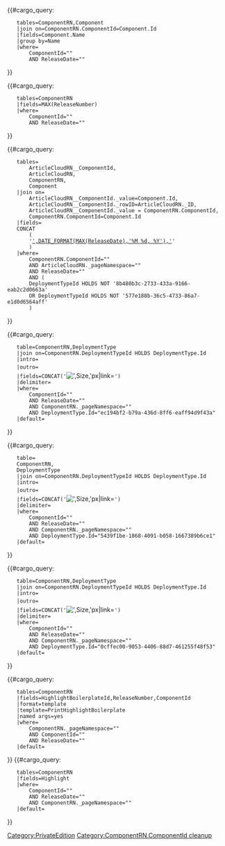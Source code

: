 <includeonly><tr>
<td><!-- get component name -->
{{#cargo_query:
	tables=ComponentRN,Component
	|join on=ComponentRN.ComponentId=Component.Id
	|fields=Component.Name
	|group by=Name
	|where=
		ComponentId="{{{ComponentId|}}}"
		AND ReleaseDate="{{{ReleaseDate|}}}"
}}
</td>
<td><!-- get release number -->
{{#cargo_query:
	tables=ComponentRN
	|fields=MAX(ReleaseNumber)
	|where=
		ComponentId="{{{ComponentId|}}}"
		AND ReleaseDate="{{{ReleaseDate|}}}"
}}
</td>
<td><!-- get release date and format as link to ArticleCloudRN page 

IMPORTANT: this query uses hard-coded uuids-->
{{#cargo_query:
	tables=
		ArticleCloudRN__ComponentId,
		ArticleCloudRN,
		ComponentRN,
		Component
	|join on=
		ArticleCloudRN__ComponentId._value=Component.Id,
		ArticleCloudRN__ComponentId._rowID=ArticleCloudRN._ID,
		ArticleCloudRN__ComponentId._value = ComponentRN.ComponentId,
		ComponentRN.ComponentId=Component.Id
	|fields=
	CONCAT
		(
		'[[',ArticleCloudRN._pageName,'#',Component.Name,'-',ReleaseNumber,'|',DATE_FORMAT(MAX(ReleaseDate),'%M %d, %Y'),']]'
		)
	|where=
		ComponentRN.ComponentId="{{{ComponentId|}}}" 
		AND ArticleCloudRN._pageNamespace="{{NAMESPACENUMBER}}" 
		AND ReleaseDate="{{{ReleaseDate|}}}" 
		AND (
		DeploymentTypeId HOLDS NOT '8b480b3c-2733-433a-9166-eab2c2d0663a' 
		OR DeploymentTypeId HOLDS NOT '577e188b-36c5-4733-86a7-e1d0d6564aff'
		)
}}
</td><!-- 

	get AWS icons for relevant release  

--><td>
{{#cargo_query:
	table=ComponentRN,DeploymentType
	|join on=ComponentRN.DeploymentTypeId HOLDS DeploymentType.Id
	|intro=<div style="margin: -10px 0 -10px 0">
	|outro=</div>
	|fields=CONCAT('[[File:',Image,'|',Size,'px|link=]]')
	|delimiter=
	|where=
		ComponentId="{{{ComponentId|}}}" 
		AND ReleaseDate="{{{ReleaseDate|}}}" 
		AND ComponentRN._pageNamespace="{{NAMESPACENUMBER}}" 
		AND DeploymentType.Id="ec194bf2-b79a-436d-8ff6-eaff94d9f43a"
	|default=
}}
</td><!-- 

	get Azure icons for relevant release  

--><td>
{{#cargo_query:
	table=
	ComponentRN,
	DeploymentType
	|join on=ComponentRN.DeploymentTypeId HOLDS DeploymentType.Id
	|intro=<div style="margin: -10px 0 -10px 0">
	|outro=</div>
	|fields=CONCAT('[[File:',Image,'|',Size,'px|link=]]')
	|delimiter=
	|where=
		ComponentId="{{{ComponentId|}}}" 
		AND ReleaseDate="{{{ReleaseDate|}}}" 
		AND ComponentRN._pageNamespace="{{NAMESPACENUMBER}}" 
		AND DeploymentType.Id="5439f1be-1868-4091-b058-1667389b6ce1"
	|default=
}}
</td><!-- 

	get GCP icons for relevant release  

--><td>
{{#cargo_query:
	table=ComponentRN,DeploymentType
	|join on=ComponentRN.DeploymentTypeId HOLDS DeploymentType.Id
	|intro=<div style="margin: -10px 0 -10px 0">
	|outro=</div>
	|fields=CONCAT('[[File:',Image,'|',Size,'px|link=]]')
	|delimiter=
	|where=
		ComponentId="{{{ComponentId|}}}" 
		AND ReleaseDate="{{{ReleaseDate|}}}" 
		AND ComponentRN._pageNamespace="{{NAMESPACENUMBER}}" 
		AND DeploymentType.Id="0cffec00-9053-4406-88d7-461255f48f53"
	|default=
}}
</td>
<td>
<!-- get HighlightBoilerplateId and send to formatting template -->{{#cargo_query:
	tables=ComponentRN
	|fields=HighlightBoilerplateId,ReleaseNumber,ComponentId
	|format=template
	|template=PrintHighlightBoilerplate
	|named args=yes
	|where=
		ComponentRN._pageNamespace="{{NAMESPACENUMBER}}" 
		AND ComponentId="{{{ComponentId|}}}"
		AND ReleaseDate="{{{ReleaseDate|}}}" 
	|default=
}}<!-- get Highlight from each release -->{{#cargo_query:
	tables=ComponentRN
	|fields=Highlight
	|where=
		ComponentId="{{{ComponentId|}}}"
		AND ReleaseDate="{{{ReleaseDate|}}}" 
		AND ComponentRN._pageNamespace="{{NAMESPACENUMBER}}"
	|default=
}}
</tr></includeonly><noinclude>[[Category:PrivateEdition]][[Category:ComponentRN.ComponentId cleanup]]</noinclude>
